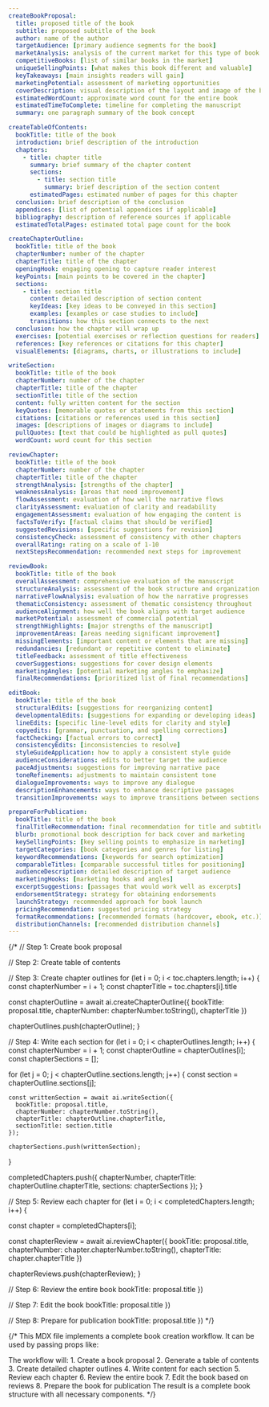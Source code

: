 ```yaml
---
createBookProposal:
  title: proposed title of the book
  subtitle: proposed subtitle of the book
  author: name of the author
  targetAudience: [primary audience segments for the book]
  marketAnalysis: analysis of the current market for this type of book
  competitiveBooks: [list of similar books in the market]
  uniqueSellingPoints: [what makes this book different and valuable]
  keyTakeaways: [main insights readers will gain]
  marketingPotential: assessment of marketing opportunities
  coverDescription: visual description of the layout and image of the book cover
  estimatedWordCount: approximate word count for the entire book
  estimatedTimeToComplete: timeline for completing the manuscript
  summary: one paragraph summary of the book concept

createTableOfContents:
  bookTitle: title of the book
  introduction: brief description of the introduction
  chapters:
    - title: chapter title
      summary: brief summary of the chapter content
      sections:
        - title: section title
          summary: brief description of the section content
      estimatedPages: estimated number of pages for this chapter
  conclusion: brief description of the conclusion
  appendices: [list of potential appendices if applicable]
  bibliography: description of reference sources if applicable
  estimatedTotalPages: estimated total page count for the book

createChapterOutline:
  bookTitle: title of the book
  chapterNumber: number of the chapter
  chapterTitle: title of the chapter
  openingHook: engaging opening to capture reader interest
  keyPoints: [main points to be covered in the chapter]
  sections:
    - title: section title
      content: detailed description of section content
      keyIdeas: [key ideas to be conveyed in this section]
      examples: [examples or case studies to include]
      transitions: how this section connects to the next
  conclusion: how the chapter will wrap up
  exercises: [potential exercises or reflection questions for readers]
  references: [key references or citations for this chapter]
  visualElements: [diagrams, charts, or illustrations to include]

writeSection:
  bookTitle: title of the book
  chapterNumber: number of the chapter
  chapterTitle: title of the chapter
  sectionTitle: title of the section
  content: fully written content for the section
  keyQuotes: [memorable quotes or statements from this section]
  citations: [citations or references used in this section]
  images: [descriptions of images or diagrams to include]
  pullQuotes: [text that could be highlighted as pull quotes]
  wordCount: word count for this section

reviewChapter:
  bookTitle: title of the book
  chapterNumber: number of the chapter
  chapterTitle: title of the chapter
  strengthAnalysis: [strengths of the chapter]
  weaknessAnalysis: [areas that need improvement]
  flowAssessment: evaluation of how well the narrative flows
  clarityAssessment: evaluation of clarity and readability
  engagementAssessment: evaluation of how engaging the content is
  factsToVerify: [factual claims that should be verified]
  suggestedRevisions: [specific suggestions for revision]
  consistencyCheck: assessment of consistency with other chapters
  overallRating: rating on a scale of 1-10
  nextStepsRecommendation: recommended next steps for improvement

reviewBook:
  bookTitle: title of the book
  overallAssessment: comprehensive evaluation of the manuscript
  structureAnalysis: assessment of the book structure and organization
  narrativeFlowAnalysis: evaluation of how the narrative progresses
  thematicConsistency: assessment of thematic consistency throughout
  audienceAlignment: how well the book aligns with target audience
  marketPotential: assessment of commercial potential
  strengthHighlights: [major strengths of the manuscript]
  improvementAreas: [areas needing significant improvement]
  missingElements: [important content or elements that are missing]
  redundancies: [redundant or repetitive content to eliminate]
  titleFeedback: assessment of title effectiveness
  coverSuggestions: suggestions for cover design elements
  marketingAngles: [potential marketing angles to emphasize]
  finalRecommendations: [prioritized list of final recommendations]

editBook:
  bookTitle: title of the book
  structuralEdits: [suggestions for reorganizing content]
  developmentalEdits: [suggestions for expanding or developing ideas]
  lineEdits: [specific line-level edits for clarity and style]
  copyedits: [grammar, punctuation, and spelling corrections]
  factChecking: [factual errors to correct]
  consistencyEdits: [inconsistencies to resolve]
  styleGuideApplication: how to apply a consistent style guide
  audienceConsiderations: edits to better target the audience
  paceAdjustments: suggestions for improving narrative pace
  toneRefinements: adjustments to maintain consistent tone
  dialogueImprovements: ways to improve any dialogue
  descriptionEnhancements: ways to enhance descriptive passages
  transitionImprovements: ways to improve transitions between sections

prepareForPublication:
  bookTitle: title of the book
  finalTitleRecommendation: final recommendation for title and subtitle
  blurb: promotional book description for back cover and marketing
  keySellingPoints: [key selling points to emphasize in marketing]
  targetCategories: [book categories and genres for listing]
  keywordRecommendations: [keywords for search optimization]
  comparableTitles: [comparable successful titles for positioning]
  audienceDescription: detailed description of target audience
  marketingHooks: [marketing hooks and angles]
  excerptSuggestions: [passages that would work well as excerpts]
  endorsementStrategy: strategy for obtaining endorsements
  launchStrategy: recommended approach for book launch
  pricingRecommendation: suggested pricing strategy
  formatRecommendations: [recommended formats (hardcover, ebook, etc.)]
  distributionChannels: [recommended distribution channels]
---
```


{/\*
// Step 1: Create book proposal

// Step 2: Create table of contents

// Step 3: Create chapter outlines
for (let i = 0; i < toc.chapters.length; i++) {
const chapterNumber = i + 1;
const chapterTitle = toc.chapters[i].title

const chapterOutline = await ai.createChapterOutline({
bookTitle: proposal.title,
chapterNumber: chapterNumber.toString(),
chapterTitle
})

chapterOutlines.push(chapterOutline);
}

// Step 4: Write each section
for (let i = 0; i < chapterOutlines.length; i++) {
const chapterNumber = i + 1;
const chapterOutline = chapterOutlines[i];
const chapterSections = [];

for (let j = 0; j < chapterOutline.sections.length; j++) {
const section = chapterOutline.sections[j];

    const writtenSection = await ai.writeSection({
      bookTitle: proposal.title,
      chapterNumber: chapterNumber.toString(),
      chapterTitle: chapterOutline.chapterTitle,
      sectionTitle: section.title
    });

    chapterSections.push(writtenSection);

}

completedChapters.push({
chapterNumber,
chapterTitle: chapterOutline.chapterTitle,
sections: chapterSections
});
}

// Step 5: Review each chapter
for (let i = 0; i < completedChapters.length; i++) {

const chapter = completedChapters[i];

const chapterReview = await ai.reviewChapter({
bookTitle: proposal.title,
chapterNumber: chapter.chapterNumber.toString(),
chapterTitle: chapter.chapterTitle
})

chapterReviews.push(chapterReview);
}

// Step 6: Review the entire book
bookTitle: proposal.title
})

// Step 7: Edit the book
bookTitle: proposal.title
})

// Step 8: Prepare for publication
bookTitle: proposal.title
}) \*/}

{/\*
This MDX file implements a complete book creation workflow.
It can be used by passing props like:

<WriteBook title='My Amazing Book' author='John Doe' />
The workflow will: 1. Create a book proposal 2. Generate a table of contents 3. Create detailed chapter outlines 4. Write content for each section 5. Review each chapter 6. Review
the entire book 7. Edit the book based on reviews 8. Prepare the book for publication The result is a complete book structure with all necessary components. */}
